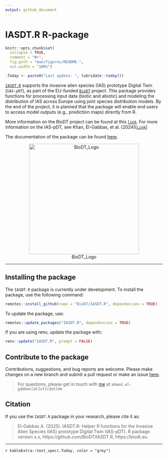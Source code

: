 ```yaml
---
output: github_document
---
```


# IASDT.R R-package

```r
knitr::opts_chunk$set(
  collapse = TRUE,
  comment = "#>",
  fig.path = "man/figures/README-",
  out.width = "100%")

.Today <- paste0("Last update: ", lubridate::today())
```

[`IASDT.R`](https://biodt.github.io/IASDT.R/index.html) supports the invasive alien species (IAS) prototype Digital Twin (`IAS-pDT`), as part of the EU-funded [`BioDT`](https://biodt.eu/) project. This package provides functions for processing input data (biotic and abiotic) and modeling the distribution of IAS across Europe using joint species distribution models. By the end of the project, it is planned that the package will enable end users to access model outputs (e.g., prediction maps) directly from R.

More information on the BioDT project can be found at this [`link`](https://biodt.eu/). For more information on the IAS-pDT, see Khan, El-Gabbas, et al. (2024)[[`Link`](https://doi.org/10.3897/rio.10.e124579)]

The documentation of the package can be found [here](https://biodt.github.io/IASDT.R).

<center>![BioDT_Logo](https://git.ufz.de/uploads/-/system/group/avatar/4444/biodt.png){width="352"}</center>

<hr>

## Installing the package

The `IASDT.R` package is currently under development. To install the package, use the following command:

```r
remotes::install_github(repo = "BioDT/IASDT.R", dependencies = TRUE)
```

To update the package, use:

```r
remotes::update_packages("IASDT.R", dependencies = TRUE)
```

If you are using renv, update the package with:

```r
renv::update("IASDT.R", prompt = FALSE)
```

## Contribute to the package

Contributions, suggestions, and bug reports are welcome. Please make changes on a new branch and submit a pull request or make an issue [here](https://github.com/BioDT/IASDT.R/issues).

> For questions, please get in touch with [me](https://elgabbas.netlify.app/) at `ahmed.el-gabbas[at]ufz[dot]de`

## Citation

If you use the `IASDT.R` package in your research, please cite it as:

> El-Gabbas A. (2025). IASDT.R: Helper R functions for the Invasive Alien Species (IAS) prototype Digital Twin (IAS-pDT). R package version x.x, https://github.com/BioDT/IASDT.R, https://biodt.eu.

---

`r kableExtra::text_spec(.Today, color = "grey")`
